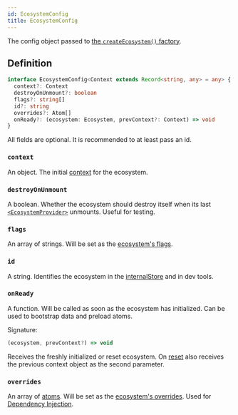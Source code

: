```yaml
---
id: EcosystemConfig
title: EcosystemConfig
---
```


The config object passed to [the `createEcosystem()` factory](../factories/createEcosystem).

## Definition

```ts
interface EcosystemConfig<Context extends Record<string, any> = any> {
  context?: Context
  destroyOnUnmount?: boolean
  flags?: string[]
  id?: string
  overrides?: Atom[]
  onReady?: (ecosystem: Ecosystem, prevContext?: Context) => void
}
```

All fields are optional. It is recommended to at least pass an id.

### `context`

An object. The initial [context](../classes/Ecosystem#context) for the ecosystem.

### `destroyOnUnmount`

A boolean. Whether the ecosystem should destroy itself when its last [`<EcosystemProvider>`](../components/EcosystemProvider) unmounts. Useful for testing.

### `flags`

An array of strings. Will be set as the [ecosystem's flags](../classes/Ecosystem#flags).

### `id`

A string. Identifies the ecosystem in the [internalStore](../constants/internalStore) and in dev tools.

### `onReady`

A function. Will be called as soon as the ecosystem has initialized. Can be used to bootstrap data and preload atoms.

Signature:

```ts
(ecosystem, prevContext?) => void
```

Receives the freshly initialized or reset ecosystem. On [reset](../classes/Ecosystem#reset) also receives the previous context object as the second parameter.

### `overrides`

An array of [atoms](../classes/Atom). Will be set as the [ecosystem's overrides](../classes/Ecosystem#overrides). Used for [Dependency Injection](../../walkthrough/dependency-injection).
